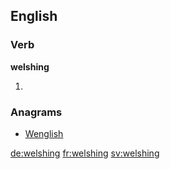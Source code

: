
==English==

===Verb===
'''welshing'''

# {{present participle of|welsh}}

===Anagrams===
* [[Wenglish#English|Wenglish]]

[[de:welshing]]
[[fr:welshing]]
[[sv:welshing]]